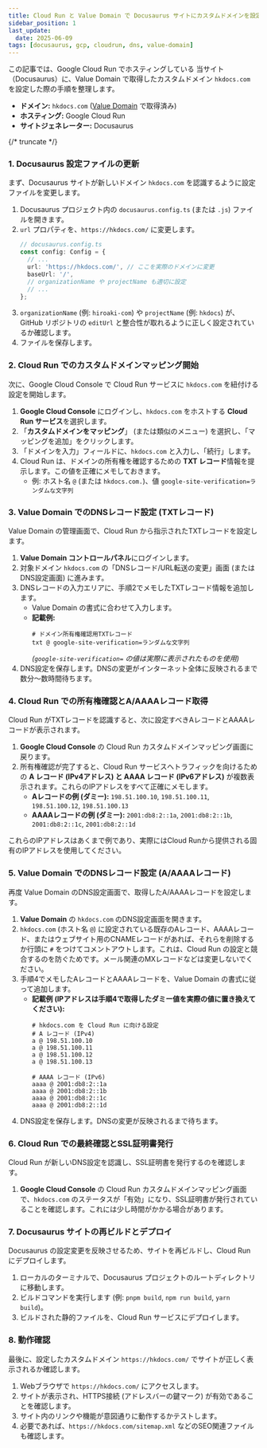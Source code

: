 ```yaml
---
title: Cloud Run と Value Domain で Docusaurus サイトにカスタムドメインを設定する手順
sidebar_position: 1
last_update:
  date: 2025-06-09
tags: [docusaurus, gcp, cloudrun, dns, value-domain]
---
```



この記事では、Google Cloud Run でホスティングしている 当サイト（Docusaurus）に、Value Domain で取得したカスタムドメイン `hkdocs.com` を設定した際の手順を整理します。

<Admonition type="info" title="前提環境">
  <ul>
    <li><strong>ドメイン:</strong> <code>hkdocs.com</code> (<a href="https://www.value-domain.com/">Value Domain</a> で取得済み)</li>
    <li><strong>ホスティング:</strong> Google Cloud Run</li>
    <li><strong>サイトジェネレーター:</strong> Docusaurus</li>
  </ul>
</Admonition>

{/* truncate */}

### 1. Docusaurus 設定ファイルの更新

まず、Docusaurus サイトが新しいドメイン `hkdocs.com` を認識するように設定ファイルを変更します。

1.  Docusaurus プロジェクト内の `docusaurus.config.ts` (または `.js`) ファイルを開きます。
2.  `url` プロパティを、`https://hkdocs.com/` に変更します。
    ```typescript title="docusaurus.config.ts"
    // docusaurus.config.ts
    const config: Config = {
      // ...
      url: 'https://hkdocs.com/', // ここを実際のドメインに変更
      baseUrl: '/',
      // organizationName や projectName も適切に設定
      // ...
    };
    ```
3.  `organizationName` (例: `hiroaki-com`) や `projectName` (例: `hkdocs`) が、GitHub リポジトリの `editUrl` と整合性が取れるように正しく設定されているか確認します。
4.  ファイルを保存します。

### 2. Cloud Run でのカスタムドメインマッピング開始

次に、Google Cloud Console で Cloud Run サービスに `hkdocs.com` を紐付ける設定を開始します。

1.  **Google Cloud Console** にログインし、`hkdocs.com` をホストする **Cloud Run サービス**を選択します。
2.  「**カスタムドメインをマッピング**」 (または類似のメニュー) を選択し、「マッピングを追加」をクリックします。
3.  「ドメインを入力」フィールドに、`hkdocs.com` と入力し、「続行」します。
4.  Cloud Run は、ドメインの所有権を確認するための **TXT レコード**情報を提示します。この値を正確にメモしておきます。
    *   例: ホスト名 `@` (または `hkdocs.com.`)、値 `google-site-verification=ランダムな文字列`

### 3. Value Domain でのDNSレコード設定 (TXTレコード)

Value Domain の管理画面で、Cloud Run から指示されたTXTレコードを設定します。

1.  **Value Domain コントロールパネル**にログインします。
2.  対象ドメイン `hkdocs.com` の「DNSレコード/URL転送の変更」画面 (またはDNS設定画面) に進みます。
3.  DNSレコードの入力エリアに、手順2でメモしたTXTレコード情報を追加します。
    *   Value Domain の書式に合わせて入力します。
    *   **記載例:**
        ```dns
        # ドメイン所有権確認用TXTレコード
        txt @ google-site-verification=ランダムな文字列
        ```
        *(`google-site-verification=` の値は実際に表示されたものを使用)*
4.  DNS設定を保存します。DNSの変更がインターネット全体に反映されるまで数分～数時間待ちます。

### 4. Cloud Run での所有権確認とA/AAAAレコード取得

Cloud Run がTXTレコードを認識すると、次に設定すべきAレコードとAAAAレコードが表示されます。

1.  **Google Cloud Console** の Cloud Run カスタムドメインマッピング画面に戻ります。
2.  所有権確認が完了すると、Cloud Run サービスへトラフィックを向けるための **A レコード (IPv4アドレス) と AAAA レコード (IPv6アドレス)** が複数表示されます。これらのIPアドレスをすべて正確にメモします。
    *   **Aレコードの例 (ダミー):** `198.51.100.10`, `198.51.100.11`, `198.51.100.12`, `198.51.100.13`
    *   **AAAAレコードの例 (ダミー):** `2001:db8:2::1a`, `2001:db8:2::1b`, `2001:db8:2::1c`, `2001:db8:2::1d`

<Admonition type="note">
  これらのIPアドレスはあくまで例であり、実際にはCloud Runから提供される固有のIPアドレスを使用してください。
</Admonition>

### 5. Value Domain でのDNSレコード設定 (A/AAAAレコード)

再度 Value Domain のDNS設定画面で、取得したA/AAAAレコードを設定します。

1.  **Value Domain** の `hkdocs.com` のDNS設定画面を開きます。
2.  <Admonition type="warning" title="重要">
    <code>hkdocs.com</code> (ホスト名 <code>@</code>) に設定されている既存のAレコード、AAAAレコード、またはウェブサイト用のCNAMEレコードがあれば、それらを削除するか行頭に <code>#</code> をつけてコメントアウトします。これは、Cloud Run の設定と競合するのを防ぐためです。メール関連のMXレコードなどは変更しないでください。
    </Admonition>
3.  手順4でメモしたAレコードとAAAAレコードを、Value Domain の書式に従って追加します。
    *   **記載例 (IPアドレスは手順4で取得したダミー値を実際の値に置き換えてください):**
        ```dns
        # hkdocs.com を Cloud Run に向ける設定
        # A レコード (IPv4)
        a @ 198.51.100.10
        a @ 198.51.100.11
        a @ 198.51.100.12
        a @ 198.51.100.13

        # AAAA レコード (IPv6)
        aaaa @ 2001:db8:2::1a
        aaaa @ 2001:db8:2::1b
        aaaa @ 2001:db8:2::1c
        aaaa @ 2001:db8:2::1d
        ```
4.  DNS設定を保存します。DNSの変更が反映されるまで待ちます。

### 6. Cloud Run での最終確認とSSL証明書発行

Cloud Run が新しいDNS設定を認識し、SSL証明書を発行するのを確認します。

1.  **Google Cloud Console** の Cloud Run カスタムドメインマッピング画面で、`hkdocs.com` のステータスが「有効」になり、SSL証明書が発行されていることを確認します。これには少し時間がかかる場合があります。

### 7. Docusaurus サイトの再ビルドとデプロイ

Docusaurus の設定変更を反映させるため、サイトを再ビルドし、Cloud Run にデプロイします。

1.  ローカルのターミナルで、Docusaurus プロジェクトのルートディレクトリに移動します。
2.  ビルドコマンドを実行します (例: `pnpm build`, `npm run build`, `yarn build`)。
3.  ビルドされた静的ファイルを、Cloud Run サービスにデプロイします。

### 8. 動作確認

最後に、設定したカスタムドメイン `https://hkdocs.com/` でサイトが正しく表示されるか確認します。

1.  Webブラウザで `https://hkdocs.com/` にアクセスします。
2.  サイトが表示され、HTTPS接続 (アドレスバーの鍵マーク) が有効であることを確認します。
3.  サイト内のリンクや機能が意図通りに動作するかテストします。
4.  必要であれば、`https://hkdocs.com/sitemap.xml` などのSEO関連ファイルも確認します。
